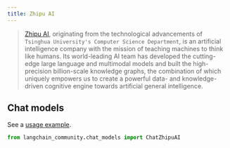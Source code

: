 ```yaml
---
title: Zhipu AI
---
```


>[Zhipu AI](https://www.zhipuai.cn/en/aboutus), originating from the technological
> advancements of `Tsinghua University's Computer Science Department`,
> is an artificial intelligence company with the mission of teaching machines
> to think like humans. Its world-leading AI team has developed the cutting-edge
> large language and multimodal models and built the high-precision billion-scale
> knowledge graphs, the combination of which uniquely empowers us to create a powerful
> data- and knowledge-driven cognitive engine towards artificial general intelligence.


## Chat models

See a [usage example](/oss/javascript/integrations/chat/zhipuai).

```python
from langchain_community.chat_models import ChatZhipuAI
```

